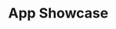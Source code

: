 

# App Showcase

<PlaygroundTileMasonryGrid>
    <PlaygroundTile
        name="Pixelary"
        author="u/OppDagger"
        image={PixelaryImage}
        link="https://reddit.com/r/Pixelary"
    />
    <PlaygroundTile
        name="What The?!"
        author="Lil Snack Studios"
        image={WhatTheImage}
        link="https://reddit.com/r/WhatTheGame"
    />
    <PlaygroundTile
        name="Community Home"
        author="u/xenc"
        image={CommunityHomeImage}
        link="https://developers.reddit.com/apps/community-home"
    />
    <PlaygroundTile
        name="Flappy Goose"
        author="u/thejohnnyr"
        image={FlappyGooseImage}
        link="https://reddit.com/r/FlappyGoose"
    />    
    <PlaygroundTile
        name="Riddonkulous"
        author="u/hammertimestudios"
        image={RiddonkulousImage}
        link="https://reddit.com/r/Riddonkulous"
    />
    <PlaygroundTile
        name="Bot Bouncer"
        author="u/fsv"
        image={BotBouncerImage}
        link="https://developers.reddit.com/apps/bot-bouncer"
    />     
    <PlaygroundTile
        name="Sword and Supper"
        author="Cabbage Studios"
        image={SwordAndSupperImage}
        link="https://reddit.com/r/SwordAndSupperGame"
    />  
    <PlaygroundTile
        name="Hightier"
        author="u/mutualdisagreement"
        image={HightierImage}
        link="https://reddit.com/r/Hightier"
    />
    
</PlaygroundTileMasonryGrid>

